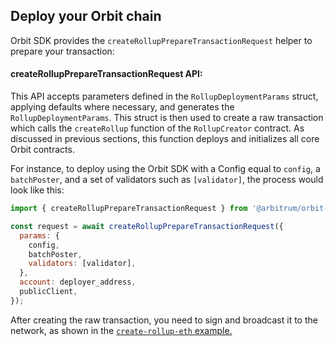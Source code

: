 ## Deploy your Orbit chain

Orbit SDK provides the `createRollupPrepareTransactionRequest` helper to prepare your transaction:

#### createRollupPrepareTransactionRequest API:

This API accepts parameters defined in the `RollupDeploymentParams` struct, applying defaults where necessary, and generates the `RollupDeploymentParams`. This struct is then used to create a raw transaction which calls the `createRollup` function of the `RollupCreator` contract. As discussed in previous sections, this function deploys and initializes all core Orbit contracts.

For instance, to deploy using the Orbit SDK with a Config equal to `config`, a `batchPoster`, and a set of validators such as `[validator]`, the process would look like this:

```js
import { createRollupPrepareTransactionRequest } from '@arbitrum/orbit-sdk';

const request = await createRollupPrepareTransactionRequest({
  params: {
    config,
    batchPoster,
    validators: [validator],
  },
  account: deployer_address,
  publicClient,
});
```

After creating the raw transaction, you need to sign and broadcast it to the network, as shown in the [`create-rollup-eth` example.](https://github.com/OffchainLabs/arbitrum-orbit-sdk/blob/main/examples/create-rollup-eth/low_level.ts#L71)
